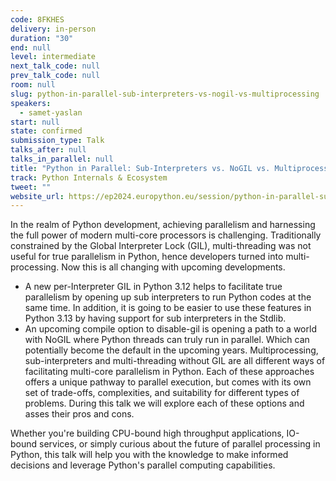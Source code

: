 ```yaml
---
code: 8FKHES
delivery: in-person
duration: "30"
end: null
level: intermediate
next_talk_code: null
prev_talk_code: null
room: null
slug: python-in-parallel-sub-interpreters-vs-nogil-vs-multiprocessing
speakers:
  - samet-yaslan
start: null
state: confirmed
submission_type: Talk
talks_after: null
talks_in_parallel: null
title: "Python in Parallel: Sub-Interpreters vs. NoGIL vs. Multiprocessing"
track: Python Internals & Ecosystem
tweet: ""
website_url: https://ep2024.europython.eu/session/python-in-parallel-sub-interpreters-vs-nogil-vs-multiprocessing
---
```


In the realm of Python development, achieving parallelism and harnessing the
full power of modern multi-core processors is challenging. Traditionally
constrained by the Global Interpreter Lock (GIL), multi-threading was not useful
for true parallelism in Python, hence developers turned into multi-processing.
Now this is all changing with upcoming developments.

- A new per-Interpreter GIL in Python 3.12 helps to facilitate true parallelism
  by opening up sub interpreters to run Python codes at the same time. In
  addition, it is going to be easier to use these features in Python 3.13 by
  having support for sub interpreters in the Stdlib.
- An upcoming compile option to disable-gil is opening a path to a world with
  NoGIL where Python threads can truly run in parallel. Which can potentially
  become the default in the upcoming years. Multiprocessing, sub-interpreters
  and multi-threading without GIL are all different ways of facilitating
  multi-core parallelism in Python. Each of these approaches offers a unique
  pathway to parallel execution, but comes with its own set of trade-offs,
  complexities, and suitability for different types of problems. During this
  talk we will explore each of these options and asses their pros and cons.

Whether you're building CPU-bound high throughput applications, IO-bound
services, or simply curious about the future of parallel processing in Python,
this talk will help you with the knowledge to make informed decisions and
leverage Python's parallel computing capabilities.
